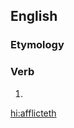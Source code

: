 ==English==

===Etymology===
{{suffix|afflict|eth|lang=en}}

===Verb===
{{head|en|verb form}}

# {{en-archaic third-person singular of|afflict}}

[[hi:afflicteth]]